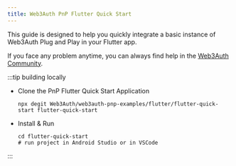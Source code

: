 ```yaml
---
title: Web3Auth PnP Flutter Quick Start
---
```


This guide is designed to help you quickly integrate a basic instance of Web3Auth Plug and Play in
your Flutter app.

If you face any problem anytime, you can always find help in the
[Web3Auth Community](https://web3auth.io/community/c/help-pnp/pnp-flutter/18).

:::tip building locally

- Clone the PnP Flutter Quick Start Application

  ```shell npm2yarn
  npx degit Web3Auth/web3auth-pnp-examples/flutter/flutter-quick-start flutter-quick-start
  ```

- Install & Run

  ```shell npm2yarn
  cd flutter-quick-start
  # run project in Android Studio or in VSCode
  ```

:::

